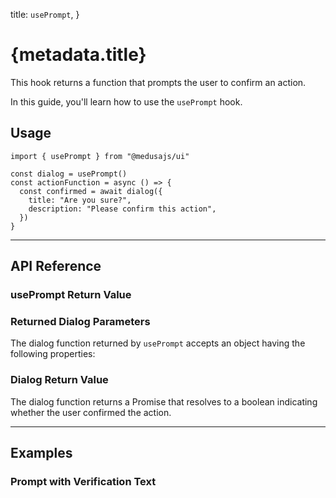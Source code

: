 
  title: `usePrompt`,
}

# {metadata.title}



This hook returns a function that prompts the user to confirm an action.

In this guide, you'll learn how to use the `usePrompt` hook.

<ComponentExample name="use-prompt-demo" />

## Usage

```tsx
import { usePrompt } from "@medusajs/ui"
```

```tsx
const dialog = usePrompt()
const actionFunction = async () => {
  const confirmed = await dialog({
    title: "Are you sure?",
    description: "Please confirm this action",
  })
}
```

---

## API Reference

### usePrompt Return Value

<HookValues hook="usePromptReturn" />

### Returned Dialog Parameters

The dialog function returned by `usePrompt` accepts an object having the following properties:

<ComponentReference mainComponent="RenderPrompt" />

### Dialog Return Value

The dialog function returns a Promise that resolves to a boolean indicating whether the user confirmed the action.

---

## Examples

### Prompt with Verification Text

<ComponentExample name="use-prompt-verification" hideFeedback />